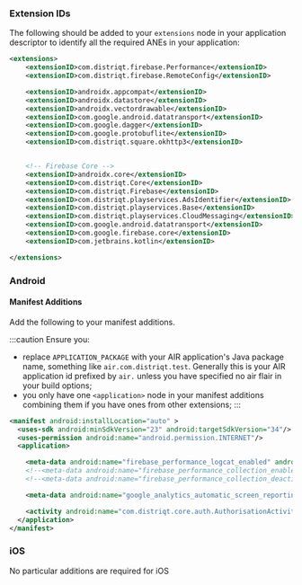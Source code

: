 
### Extension IDs

The following should be added to your `extensions` node in your application descriptor to identify all the required ANEs in your application:

```xml
<extensions>
	<extensionID>com.distriqt.firebase.Performance</extensionID>
	<extensionID>com.distriqt.firebase.RemoteConfig</extensionID>

	<extensionID>androidx.appcompat</extensionID>
	<extensionID>androidx.datastore</extensionID>
	<extensionID>androidx.vectordrawable</extensionID>
	<extensionID>com.google.android.datatransport</extensionID>
	<extensionID>com.google.dagger</extensionID>
	<extensionID>com.google.protobuflite</extensionID>
	<extensionID>com.distriqt.square.okhttp3</extensionID>


	<!-- Firebase Core -->
	<extensionID>androidx.core</extensionID>
	<extensionID>com.distriqt.Core</extensionID>
	<extensionID>com.distriqt.Firebase</extensionID>
	<extensionID>com.distriqt.playservices.AdsIdentifier</extensionID>
	<extensionID>com.distriqt.playservices.Base</extensionID>
	<extensionID>com.distriqt.playservices.CloudMessaging</extensionID>
	<extensionID>com.google.android.datatransport</extensionID>
	<extensionID>com.google.firebase.core</extensionID>
	<extensionID>com.jetbrains.kotlin</extensionID>

</extensions>
```



### Android

#### Manifest Additions

Add the following to your manifest additions. 

:::caution
Ensure you:
- replace `APPLICATION_PACKAGE` with your AIR application's Java package name, something like `air.com.distriqt.test`. Generally this is your AIR application id prefixed by `air.` unless you have specified no air flair in your build options;
- you only have one `<application>` node in your manifest additions combining them if you have ones from other extensions;
:::


```xml
<manifest android:installLocation="auto" >
  <uses-sdk android:minSdkVersion="23" android:targetSdkVersion="34"/>
  <uses-permission android:name="android.permission.INTERNET"/>
  <application>

	<meta-data android:name="firebase_performance_logcat_enabled" android:value="true" />
	<!--<meta-data android:name="firebase_performance_collection_enabled" android:value="false" />-->
	<!--<meta-data android:name="firebase_performance_collection_deactivated" android:value="true" />-->

    <meta-data android:name="google_analytics_automatic_screen_reporting_enabled" android:value="false" />

    <activity android:name="com.distriqt.core.auth.AuthorisationActivity" android:exported="false" android:theme="@android:style/Theme.Translucent.NoTitleBar"/>
  </application>
</manifest>
```




### iOS 

No particular additions are required for iOS

